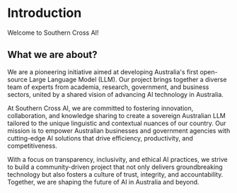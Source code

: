 # Introduction

Welcome to Southern Cross AI!

## What we are about?

We are a pioneering initiative aimed at developing Australia's first open-source Large Language Model (LLM). Our project brings together a diverse team of experts from academia, research, government, and business sectors, united by a shared vision of advancing AI technology in Australia.

At Southern Cross AI, we are committed to fostering innovation, collaboration, and knowledge sharing to create a sovereign Australian LLM tailored to the unique linguistic and contextual nuances of our country. Our mission is to empower Australian businesses and government agencies with cutting-edge AI solutions that drive efficiency, productivity, and competitiveness.

With a focus on transparency, inclusivity, and ethical AI practices, we strive to build a community-driven project that not only delivers groundbreaking technology but also fosters a culture of trust, integrity, and accountability. Together, we are shaping the future of AI in Australia and beyond.


